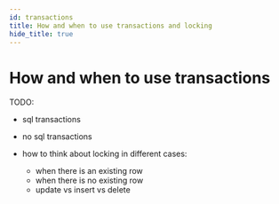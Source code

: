 ```yaml
---
id: transactions
title: How and when to use transactions and locking
hide_title: true
---
```


# How and when to use transactions

TODO:
- sql transactions
- no sql transactions

- how to think about locking in different cases:
	- when there is an existing row
	- when there is no existing row
	- update vs insert vs delete